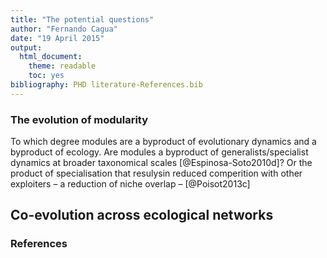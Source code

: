 ```yaml
---
title: "The potential questions"
author: "Fernando Cagua"
date: "19 April 2015"
output:
  html_document:
    theme: readable
    toc: yes
bibliography: PHD literature-References.bib
---
```


### The evolution of modularity

To which degree modules are a byproduct of evolutionary dynamics and a byproduct of ecology. Are modules a byproduct of generalists/specialist dynamics at broader taxonomical scales [@Espinosa-Soto2010d]? Or the product of specialisation that resulysin reduced comperition with other exploiters -- a reduction of niche overlap -- [@Poisot2013c]

## Co-evolution across ecological networks

### References

